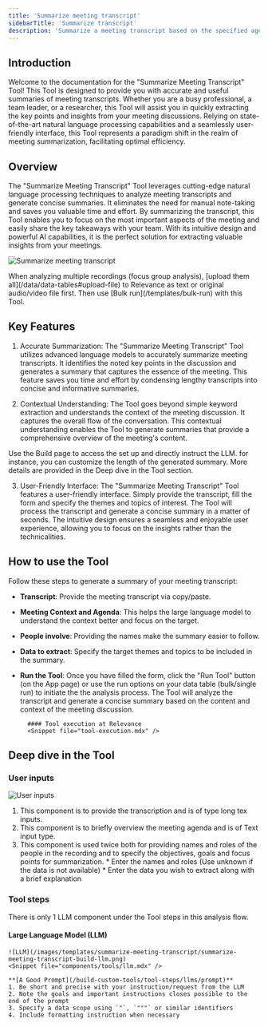 ```yaml
---
title: 'Summarize meeting transcript'
sidebarTitle: 'Summarize transcript'
description: 'Summarize a meeting transcript based on the specified agenda and focus points'
---
```


## Introduction
Welcome to the documentation for the "Summarize Meeting Transcript" Tool! This Tool is designed to provide you with accurate
and useful summaries of meeting transcripts. Whether you are a busy professional, a team leader, or a researcher, this Tool 
will assist you in quickly extracting the key points and insights from your meeting discussions. 
Relying on state-of-the-art natural language processing capabilities and a seamlessly user-friendly interface, 
this Tool represents a paradigm shift in the realm of meeting summarization, facilitating optimal efficiency.

## Overview
The "Summarize Meeting Transcript" Tool leverages cutting-edge natural language processing techniques to analyze meeting transcripts 
and generate concise summaries. It eliminates the need for manual note-taking and saves you valuable time and effort. By summarizing 
the transcript, this Tool enables you to focus on the most important aspects of the meeting and easily share the key takeaways with 
your team. With its intuitive design and powerful AI capabilities, it is the perfect solution for extracting valuable insights from 
your meetings.

![Summarize meeting transcript](/images/templates/summarize-meeting-transcript/summarize-meeting-transcript-form.png)

<Tip>
When analyzing multiple recordings (focus group analysis), [upload them all](/data/data-tables#upload-file) 
to Relevance as text or original audio/video file first. Then use [Bulk run](/templates/bulk-run) with this Tool.
</Tip>

## Key Features
1. Accurate Summarization:
The "Summarize Meeting Transcript" Tool utilizes advanced language models to accurately summarize meeting transcripts. It identifies 
the noted key points in the discussion and generates a summary that captures the essence of the meeting. This feature saves you time 
and effort by condensing lengthy transcripts into concise and informative summaries.

2. Contextual Understanding:
The Tool goes beyond simple keyword extraction and understands the context of the meeting discussion. It captures the overall flow of 
the conversation. This contextual understanding enables the Tool to generate summaries that provide a comprehensive overview of the 
meeting's content.

<Tip>
Use the Build page to access the set up and directly instruct the LLM. for instance, you can customize the length of the generated summary. 
More details are provided in the Deep dive in the Tool section.
</Tip>

3. User-Friendly Interface:
The "Summarize Meeting Transcript" Tool features a user-friendly interface. Simply provide the transcript, fill the form and specify the 
themes and topics of interest. The Tool will process the transcript and generate a concise summary in a matter of seconds. 
The intuitive design ensures a seamless and enjoyable user experience, allowing you to focus on the insights rather than the technicalities.

## How to use the Tool
<Snippet file="how-to-use-a-tool.mdx" />

Follow these steps to generate a summary of your meeting transcript:

* **Transcript**: Provide the meeting transcript via copy/paste.

* **Meeting Context and Agenda**: This helps the large language model to understand the context better and focus on the target.

* **People involve**: Providing the names make the summary easier to follow.

* **Data to extract**: Specify the target themes and topics to be included in the summary.

* **Run the Tool**: Once you have filled the form, click the "Run Tool" button (on the App page) or use 
the run options on your data table (bulk/single run) to initiate the the analysis process. The Tool will analyze the transcript and 
generate a concise summary based on the content and context of the meeting discussion.

        #### Tool execution at Relevance
        <Snippet file="tool-execution.mdx" />

## Deep dive in the Tool

<Snippet file="components/tools/tool-components.mdx" />

### User inputs
![User inputs](/images/templates/summarize-meeting-transcript/summarize-meeting-transcript-build-input.png)

1. <Snippet file="components/inputs/long-text-input.mdx" />
    This component is to provide the transcription and is of type long tex inputs.

2. <Snippet file="components/inputs/text-input.mdx" />
    This component is to briefly overview the meeting agenda and is of Text input type.

3. <Snippet file="components/inputs/table.mdx" />
    This component is used twice both for providing names and roles of the people in the recording
    and to specify the objectives, goals and focus points for summarization.
    * Enter the names and roles (Use unknown if the data is not available)
    * Enter the data you wish to extract along with a brief explanation

### Tool steps
There is only 1 LLM component under the Tool steps in this analysis flow. 

#### Large Language Model (LLM)
    ![LLM](/images/templates/summarize-meeting-transcript/summarize-meeting-transcript-build-llm.png)
    <Snippet file="components/tools/llm.mdx" />

    **[A Good Prompt](/build-custom-tools/tool-steps/llms/prompt)**
    1. Be short and precise with your instruction/request from the LLM
    2. Note the goals and important instructions closes possible to the end of the prompt
    3. Specify a data scope using `"`, `"""` or similar identifiers
    4. Include formatting instruction when necessary

